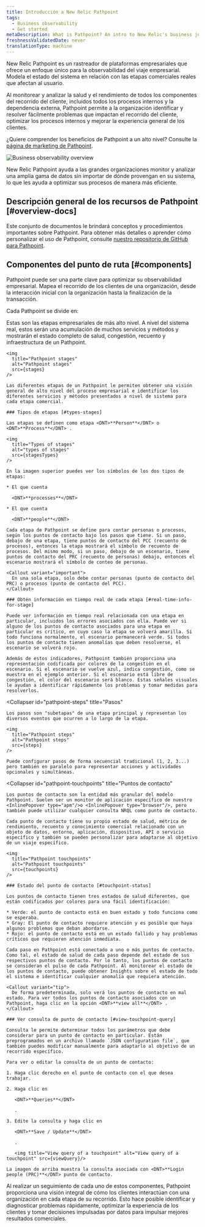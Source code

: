 ```yaml
---
title: Introducción a New Relic Pathpoint
tags:
  - Business observability
  - Get started
metaDescription: What is Pathpoint? An intro to New Relic's business journey observability.
freshnessValidatedDate: never
translationType: machine
---
```








New Relic Pathpoint es un rastreador de plataformas empresariales que ofrece un enfoque único para la observabilidad del viaje empresarial. Modela el estado del sistema en relación con las etapas comerciales reales que afectan al usuario.

Al monitorear y analizar la salud y el rendimiento de todos los componentes del recorrido del cliente, incluidos todos los procesos internos y la dependencia externa, Pathpoint permite a la organización identificar y resolver fácilmente problemas que impactan el recorrido del cliente, optimizar los procesos internos y mejorar la experiencia general de los clientes.

¿Quiere comprender los beneficios de Pathpoint a un alto nivel? Consulte la [página de marketing de Pathpoint](https://newrelic.com/platform/pathpoint).

<img
  title="Business observability overview"
  alt="Business observability overview"
  src={overview}
/>

<figcaption>
  New Relic Pathpoint ayuda a las grandes organizaciones monitor y analizar una amplia gama de datos sin importar de dónde provengan en su sistema, lo que les ayuda a optimizar sus procesos de manera más eficiente.
</figcaption>

## Descripción general de los recursos de Pathpoint [#overview-docs]

Este conjunto de documentos le brindará conceptos y procedimientos importantes sobre Pathpoint. Para obtener más detalles o aprender cómo personalizar el uso de Pathpoint, consulte [nuestro repositorio de GitHub para Pathpoint](https://github.com/newrelic/nr1-pathpoint).

## Componentes del punto de ruta [#components]

Pathpoint puede ser una parte clave para optimizar su observabilidad empresarial. Mapea el recorrido de los clientes de una organización, desde la interacción inicial con la organización hasta la finalización de la transacción.

Cada Pathpoint se divide en:

<CollapserGroup>
  <Collapser
    id="pathpoint-stages"
    title="Etapas"
  >
    Estas son las etapas empresariales de más alto nivel. A nivel del sistema real, estos serán una acumulación de muchos servicios y métodos y mostrarán el estado completo de salud, congestión, recuento y infraestructura de un Pathpoint.

    <img
      title="Pathpoint stages"
      alt="Pathpoint stages"
      src={stages}
    />

    Las diferentes etapas de un Pathpoint le permiten obtener una visión general de alto nivel del proceso empresarial e identificar los diferentes servicios y métodos presentados a nivel de sistema para cada etapa comercial.

    ### Tipos de etapas [#types-stages]

    Las etapas se definen como etapa <DNT>**Person**</DNT> o <DNT>**Process**</DNT> .

    <img
      title="Types of stages"
      alt="types of stages"
      src={stagesTypes}
    />

    En la imagen superior puedes ver los símbolos de los dos tipos de etapas:

    * El que cuenta

      <DNT>**processes**</DNT>

    * El que cuenta

      <DNT>**people**</DNT>

    Cada etapa de Pathpoint se define para contar personas o procesos, según los puntos de contacto bajo los pasos que tiene. Si un paso, debajo de una etapa, tiene puntos de contacto del PCC (recuento de procesos), entonces la etapa mostrará el símbolo de recuento de procesos. Del mismo modo, si un paso, debajo de un escenario, tiene puntos de contacto del PRC (recuento de personas) debajo, entonces el escenario mostrará el símbolo de conteo de personas.

    <Callout variant="important">
      En una sola etapa, solo debe contar personas (punto de contacto del PRC) o procesos (punto de contacto del PCC).
    </Callout>

    ### Obtén información en tiempo real de cada etapa [#real-time-info-for-stage]

    Puede ver información en tiempo real relacionada con una etapa en particular, incluidos los errores asociados con ella. Puede ver si alguno de los puntos de contacto asociados para una etapa en particular es crítico, en cuyo caso la etapa se volverá amarilla. Si todo funciona normalmente, el escenario permanecerá verde. Si todos los puntos de contacto tienen anomalías que deben resolverse, el escenario se volverá rojo.

    Además de estos indicadores, Pathpoint también proporciona una representación codificada por colores de la congestión en el escenario. Si el escenario se vuelve azul, indica congestión, como se muestra en el ejemplo anterior. Si el escenario está libre de congestión, el color del escenario será blanco. Estas señales visuales le ayudan a identificar rápidamente los problemas y tomar medidas para resolverlos.
  </Collapser>

  <Collapser
    id="pathpoint-steps"
    title="Pasos"
  >
    Los pasos son "subetapas" de una etapa principal y representan los diversos eventos que ocurren a lo largo de la etapa.

    <img
      title="Pathpoint steps"
      alt="Pathpoint steps"
      src={steps}
    />

    Puede configurar pasos de forma secuencial tradicional (1, 2, 3...) pero también en paralelo para representar acciones y actividades opcionales y simultáneas.
  </Collapser>

  <Collapser
    id="pathpoint-touchpoints"
    title="Puntos de contacto"
  >
    Los puntos de contacto son la entidad más granular del modelo Pathpoint. Suelen ser un monitor de aplicación específico de nuestro <InlinePopover type="apm"/>o <InlinePopover type="browser"/>, pero también puede utilizar cualquier consulta NRQL como punto de contacto.

    Cada punto de contacto tiene su propio estado de salud, métrica de rendimiento, recuento y conocimiento comercial relacionado con un objeto de datos, entorno, aplicación, dispositivo, API o servicio específico y también se pueden personalizar para adaptarse al objetivo de un viaje específico.

    <img
      title="Pathpoint touchpoints"
      alt="Pathpoint touchpoints"
      src={touchpoints}
    />

    ### Estado del punto de contacto [#touchpoint-status]

    Los puntos de contacto tienen tres estados de salud diferentes, que están codificados por colores para una fácil identificación:

    * Verde: el punto de contacto está en buen estado y todo funciona como se esperaba.
    * Gray: El punto de contacto requiere atención y es posible que haya algunos problemas que deban abordarse.
    * Rojo: el punto de contacto está en un estado fallido y hay problemas críticos que requieren atención inmediata.

    Cada paso en Pathpoint está conectado a uno o más puntos de contacto. Como tal, el estado de salud de cada paso depende del estado de sus respectivos puntos de contacto. Por lo tanto, los puntos de contacto se consideran el pulso de cada Pathpoint. Al monitorear el estado de los puntos de contacto, puede obtener Insights sobre el estado de todo el sistema e identificar cualquier anomalía que requiera atención.

    <Callout variant="tip">
      De forma predeterminada, solo verá los puntos de contacto en mal estado. Para ver todos los puntos de contacto asociados con un Pathpoint, haga clic en la opción <DNT>**view all**</DNT> .
    </Callout>

    ### Ver consulta de punto de contacto [#view-touchpoint-query]

    Consulta le permite determinar todos los parámetros que debe considerar para un punto de contacto en particular. Están preprogramados en un archivo llamado `JSON configuration file`, que también puedes modificar manualmente para adaptarlo al objetivo de un recorrido específico.

    Para ver o editar la consulta de un punto de contacto:

    1. Haga clic derecho en el punto de contacto con el que desea trabajar.

    2. Haga clic en

       <DNT>**Queries**</DNT>

       .

    3. Edite la consulta y haga clic en

       <DNT>**Save / Update**</DNT>

       .

       <img title="View query of a touchpoint" alt="View query of a touchpoint" src={viewQuery}/>

    La imagen de arriba muestra la consulta asociada con <DNT>**Login people (PRC)**</DNT> punto de contacto.
  </Collapser>
</CollapserGroup>

Al realizar un seguimiento de cada uno de estos componentes, Pathpoint proporciona una visión integral de cómo los clientes interactúan con una organización en cada etapa de su recorrido. Esto hace posible identificar y diagnosticar problemas rápidamente, optimizar la experiencia de los clientes y tomar decisiones impulsadas por datos para impulsar mejores resultados comerciales.